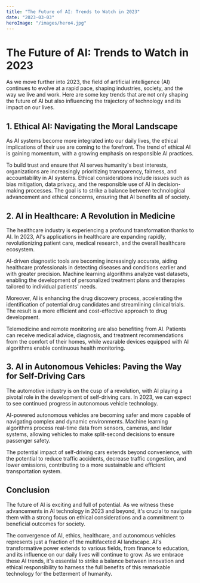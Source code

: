 ```yaml
---
title: "The Future of AI: Trends to Watch in 2023"
date: "2023-03-03"
heroImage: "/images/hero4.jpg"
---
```


# The Future of AI: Trends to Watch in 2023



As we move further into 2023, the field of artificial intelligence (AI) continues to evolve at a rapid pace, shaping industries, society, and the way we live and work. Here are some key trends that are not only shaping the future of AI but also influencing the trajectory of technology and its impact on our lives.

## 1. Ethical AI: Navigating the Moral Landscape

As AI systems become more integrated into our daily lives, the ethical implications of their use are coming to the forefront. The trend of ethical AI is gaining momentum, with a growing emphasis on responsible AI practices.



To build trust and ensure that AI serves humanity's best interests, organizations are increasingly prioritizing transparency, fairness, and accountability in AI systems. Ethical considerations include issues such as bias mitigation, data privacy, and the responsible use of AI in decision-making processes. The goal is to strike a balance between technological advancement and ethical concerns, ensuring that AI benefits all of society.

## 2. AI in Healthcare: A Revolution in Medicine

The healthcare industry is experiencing a profound transformation thanks to AI. In 2023, AI's applications in healthcare are expanding rapidly, revolutionizing patient care, medical research, and the overall healthcare ecosystem.

AI-driven diagnostic tools are becoming increasingly accurate, aiding healthcare professionals in detecting diseases and conditions earlier and with greater precision. Machine learning algorithms analyze vast datasets, enabling the development of personalized treatment plans and therapies tailored to individual patients' needs.

Moreover, AI is enhancing the drug discovery process, accelerating the identification of potential drug candidates and streamlining clinical trials. The result is a more efficient and cost-effective approach to drug development.

Telemedicine and remote monitoring are also benefiting from AI. Patients can receive medical advice, diagnosis, and treatment recommendations from the comfort of their homes, while wearable devices equipped with AI algorithms enable continuous health monitoring.

## 3. AI in Autonomous Vehicles: Paving the Way for Self-Driving Cars

The automotive industry is on the cusp of a revolution, with AI playing a pivotal role in the development of self-driving cars. In 2023, we can expect to see continued progress in autonomous vehicle technology.

AI-powered autonomous vehicles are becoming safer and more capable of navigating complex and dynamic environments. Machine learning algorithms process real-time data from sensors, cameras, and lidar systems, allowing vehicles to make split-second decisions to ensure passenger safety.

The potential impact of self-driving cars extends beyond convenience, with the potential to reduce traffic accidents, decrease traffic congestion, and lower emissions, contributing to a more sustainable and efficient transportation system.

## Conclusion

The future of AI is exciting and full of potential. As we witness these advancements in AI technology in 2023 and beyond, it's crucial to navigate them with a strong focus on ethical considerations and a commitment to beneficial outcomes for society.

The convergence of AI, ethics, healthcare, and autonomous vehicles represents just a fraction of the multifaceted AI landscape. AI's transformative power extends to various fields, from finance to education, and its influence on our daily lives will continue to grow. As we embrace these AI trends, it's essential to strike a balance between innovation and ethical responsibility to harness the full benefits of this remarkable technology for the betterment of humanity.
